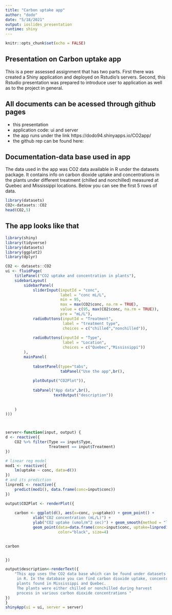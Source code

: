 ```yaml
---
title: "Carbon uptake app"
author: "dodo"
date: "5/18/2021"
output: ioslides_presentation
runtime: shiny
---
```


```r
knitr::opts_chunk$set(echo = FALSE)
```

## Presentation on Carbon uptake app

This is a peer assessed assignment that has two parts. First there was created a Shiny application and deployed on Rstudio's servers. Second, this Rstudio presentation was prepared to introduce user to application as well as to the project in general.

## All documents can be acessed through github pages

- this presentation
- application code: ui and server
- the app runs under the link https://dodo94.shinyapps.io/CO2app/
- the github rep can be found here: 

## Documentation-data base used in app

The data used in the app was CO2 data available in R under the datasets package. It contains info on carbon dioxide uptake and concentrations in the plants under different treatment (chilled and nonchilled) measured at Quebec and Mississippi locations. Below you can see the first 5 rows of data.

```r
library(datasets)
CO2<-datasets::CO2
head(CO2,5)
```

## The app looks like that

```r
library(shiny)
library(tidyverse)
library(datasets)
library(ggplot2)
library(dplyr)
```

```r

CO2 <- datasets::CO2
ui <- fluidPage(
    titlePanel("CO2 uptake and concentration in plants"),
    sidebarLayout(
        sidebarPanel(
            sliderInput(inputId = "conc",
                        label = "conc mL/L",
                        min = 95,
                        max = max(CO2$conc, na.rm = TRUE),
                        value = c(95, max(CO2$conc, na.rm = TRUE)),
                        pre = "mL/L"),
            radioButtons(inputId = "Treatment",
                         label = "treatment type",
                         choices = c("chilled","nonchilled")),
         
            radioButtons(inputId = "Type",
                         label = "Location",
                         choices = c("Quebec","Mississippi"))
        ), 
        mainPanel(
            
            tabsetPanel(type="tabs",
                        tabPanel("Use the app",br(),
                                 
            plotOutput("CO2Plot")),
            
            tabPanel("App data",br(),
                     textOutput("description"))
                  
        
    )
)))



server<-function(input, output) {
d <- reactive({
    CO2 %>% filter(Type == input$Type,
                   Treatment == input$Treatment)
})

# linear reg model
mod1 <- reactive({
    lm(uptake ~ conc, data=d())
})
# and its prediction
linpred1 <- reactive({
    predict(mod1(), data.frame(conc=input$conc))
})

output$CO2Plot <- renderPlot({
    
    carbon <- ggplot(d(), aes(x=conc, y=uptake)) + geom_point() + 
            xlab("CO2 concentration (mL/L)") +
            ylab("CO2 uptake (umol/m^2 sec)") + geom_smooth(method = "lm", formula = y ~ x, color = "black") +
            geom_point(data=data.frame(conc=input$conc, uptake=linpred1()),
                       color="black", size=4)
    

carbon


})

output$description<-renderText({
    "This app uses the CO2 data base which can be found under datasets package
     in R. In the database you can find carbon dioxide uptake, concentrations of the 
     plants found in Mississippi and Quebec. 
     The plants were either chilled or nonchilled during harvest
     process in various carbon dioxide concentrations "
})
}
shinyApp(ui = ui, server = server)

```

